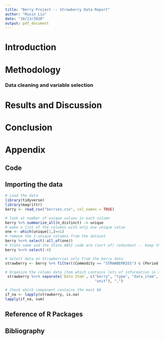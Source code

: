 ```yaml
---
title: "Berry Project -- Strawberry Data Report"
author: "Ruxin Liu"
date: "10/13/2020"
output: pdf_document
---
```


# Introduction

# Methodology
### Data cleaning and variable selection

# Results and Discussion

# Conclusion

# Appendix
## Code

## Importing the data 

```r
# Load the data
library(tidyverse)
library(magrittr)
berry <- read_csv("berries.csv", col_names = TRUE)
```

```r
# look at number of unique values in each column
berry %>% summarize_all(n_distinct) -> unique
# make a list of the columns with only one unique value
one <- which(unique[1,]==1)
# remove the 1-unique columns from the dataset
berry %<>% select(-all_of(one))
# State name and the State ANSI code are (sort of) redundant -- keep the name only
berry %<>% select(-4)
```

```r
# Select data on Strawberries only from the berry data 
strawberry <- berry %>% filter((Commodity == "STRAWBERRIES") & (Period == "YEAR"))
```

```r
# Organize the column data item which contains lots of information in a cell
 strawberry %<>% separate(`Data Item`, c("berry", "type", "data_item", 
                                         "unit"), ",")
```

```r
# Check which component contains the most NA
if_na <- lapply(strawberry, is.na)
lapply(if_na, sum)
```


## Reference of R Packages

## Bibliography































